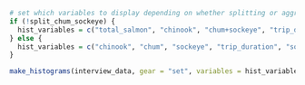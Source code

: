 
```r
# set which variables to display depending on whether splitting or aggregating chum/sockeye summaries
if (!split_chum_sockeye) {
  hist_variables = c("total_salmon", "chinook", "chum+sockeye", "trip_duration", "soak_duration", "p_chinook")
} else {
  hist_variables = c("chinook", "chum", "sockeye", "trip_duration", "soak_duration", "p_chinook")
}

make_histograms(interview_data, gear = "set", variables = hist_variables, n_bins = 10)
```
